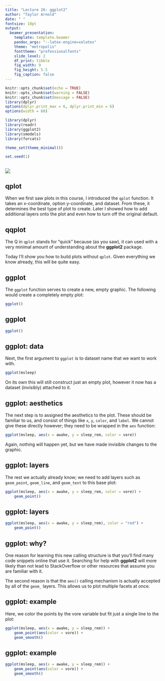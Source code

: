 ```yaml
---
title: "Lecture 26: ggplot2"
author: "Taylor Arnold"
date: " "
fontsize: 10pt
output:
  beamer_presentation:
    template: template.beamer
    pandoc_args: "--latex-engine=xelatex"
    theme: "metropolis"
    fonttheme: "professionalfonts"
    slide_level: 2
    df_print: tibble
    fig_width: 9
    fig_height: 5.5
    fig_caption: false
---
```


```r
knitr::opts_chunk$set(echo = TRUE)
knitr::opts_chunk$set(warning = FALSE)
knitr::opts_chunk$set(message = FALSE)
library(dplyr)
options(dplyr.print_max = 6, dplyr.print_min = 6)
options(width = 60)

library(dplyr)
library(readr)
library(ggplot2)
library(smodels)
library(forcats)

theme_set(theme_minimal())

set.seed(1)
```

##

![](img/data_pipeline_visualize.png)

## qplot

When we first saw plots in this course, I introduced the `qplot`
function. It takes an x-coordinate, option y-coordinate, and
dataset. From these, it determines the best type of plot to
create. Later I showed how to add additional layers onto the
plot and even how to turn off the original default.

## qqplot

The Q in `qplot` stands for "quick" because (as you saw), it can
used with a very minimal amount of understanding about the
**ggplot2** package.

Today I'll show you how to build plots without `qplot`. Given
everything we know already, this will be quite easy.

## ggplot

The `ggplot` function serves to create a new, empty graphic.
The following would create a completely empty plot:

```r
ggplot()
```

## ggplot

```r
ggplot()
```

## ggplot: data

Next, the first argument to `ggplot` is to dataset name that
we want to work with.

```r
ggplot(msleep)
```

On its own this will still construct just an empty plot, however
it now has a dataset (invisibly) attached to it.

## ggplot: aesthetics

The next step is to assigned the aesthetics to the plot. These
should be familiar to us, and consist of things like `x`, `y`,
`color`, and `label`. We cannot give these directly however;
they need to be wrapped in the `aes` function:

```r
ggplot(msleep, aes(x = awake, y = sleep_rem, color = vore))
```

Again, nothing will happen yet, but we have made invisible
changes to the graphic.

## ggplot: layers

The rest we actually already know; we need to add layers such
as `geom_point`, `geom_line`, and `geom_text` to this base plot:

```r
ggplot(msleep, aes(x = awake, y = sleep_rem, color = vore)) +
    geom_point()
```

## ggplot: layers

```r
ggplot(msleep, aes(x = awake, y = sleep_rem), color = "red") +
    geom_point()
```

## ggplot: why?

One reason for learning this new calling structure is that you'll
find many code snippets online that use it. Searching for help with
**ggplot2** will more likely than not lead to StackOverflow or other
resources that assume you are familiar with it.

The second reason is that the `aes()` calling mechanism is actually
accepted by all of the `geom_` layers. This allows us to plot multiple
facets at once.

## ggplot: example

Here, we color the points by the vore variable but fit just a
single line to the plot:

```r
ggplot(msleep, aes(x = awake, y = sleep_rem)) +
    geom_point(aes(color = vore)) +
    geom_smooth()
```

## ggplot: example

```r
ggplot(msleep, aes(x = awake, y = sleep_rem)) +
    geom_point(aes(color = vore)) +
    geom_smooth()
```




